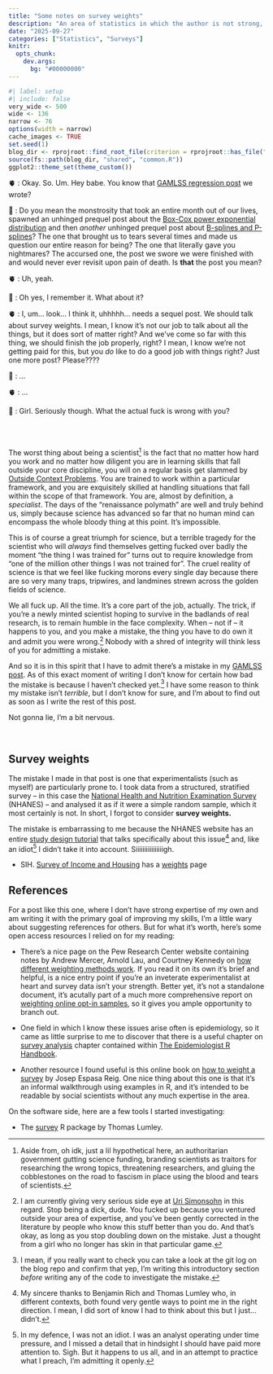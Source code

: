 ```yaml
---
title: "Some notes on survey weights"
description: "An area of statistics in which the author is not strong, and really needs to up her game"
date: "2025-09-27"
categories: ["Statistics", "Surveys"]
knitr:
  opts_chunk: 
    dev.args:
      bg: "#00000000"
--- 
```


<!--------------- my typical setup ----------------->

```r
#| label: setup
#| include: false
very_wide <- 500
wide <- 136
narrow <- 76
options(width = narrow)
cache_images <- TRUE
set.seed(1)
blog_dir <- rprojroot::find_root_file(criterion = rprojroot::has_file("_quarto.yml"))
source(fs::path(blog_dir, "shared", "common.R"))
ggplot2::theme_set(theme_custom())
```

<!--------------- post begins here ----------------->

🫀 : Okay. So. Um. Hey babe. You know that [GAMLSS regression post](/posts/2025-09-07_gamlss/) we wrote? <br>

🧠 : Do you mean the monstrosity that took an entire month out of our lives, spawned an unhinged prequel post about the [Box-Cox power exponential distribution](/posts/2025-08-02_box-cox-power-exponential/) and then *another* unhinged prequel post about [B-splines and P-splines](/posts/2025-09-06_p-splines/)? The one that brought us to tears several times and made us question our entire reason for being? The one that literally gave you nightmares? The accursed one, the post we swore we were finished with and would never ever revisit upon pain of death. Is **that** the post you mean? <br>

🫀 : Uh, yeah.<br>

🧠 : Oh yes, I remember it. What about it? <br>

🫀 : I, um... look... I think it, uhhhhh... needs a sequel post. We should talk about survey weights. I mean, I know it's not our job to talk about all the things, but it does sort of matter right? And we've come so far with this thing, we should finish the job properly, right? I mean, I know we're not getting paid for this, but you *do* like to do a good job with things right? Just one more post? Please????<br>

🧠 : ... <br>

🫀 : ... <br>

🧠 : Girl. Seriously though. What the actual fuck is wrong with you?

<br><br>

The worst thing about being a scientist^[Aside from, oh idk, just a lil hypothetical here, an authoritarian government gutting science funding, branding scientists as traitors for researching the wrong topics, threatening researchers, and gluing the cobblestones on the road to fascism in place using the blood and tears of scientists.] is the fact that no matter how hard you work and no matter how diligent you are in learning skills that fall outside your core discipline, you will on a regular basis get slammed by [Outside Context Problems](https://tvtropes.org/pmwiki/pmwiki.php/Main/OutsideContextProblem). You are trained to work within a particular framework, and you are exquisitely skilled at handling situations that fall within the scope of that framework. You are, almost by definition, a *specialist*. The days of the "renaissance polymath" are well and truly behind us, simply because science has advanced so far that no human mind can encompass the whole bloody thing at this point. It's impossible.

This is of course a great triumph for science, but a terrible tragedy for the scientist who will *always* find themselves getting fucked over badly the moment "the thing I was trained for" turns out to require knowledge from "one of the million other things I was not trained for". The cruel reality of science is that we feel like fucking morons every single day because there are so very many traps, tripwires, and landmines strewn across the golden fields of science. 

We all fuck up. All the time. It's a core part of the job, actually. The trick, if you're a newly minted scientist hoping to survive in the badlands of real research, is to remain humble in the face complexity. When -- not if -- it happens to you, and you make a mistake, the thing you have to do own it and admit you were wrong.^[I am currently giving very serious side eye at [Uri Simonsohn](https://datacolada.org/129) in this regard. Stop being a dick, dude. You fucked up because you ventured outside your area of expertise, and you've been gently corrected in the literature by people who know this stuff better than you do. And that's okay, as long as you stop doubling down on the mistake. Just a thought from a girl who no longer has skin in that particular game.] Nobody with a shred of integrity will think less of you for admitting a mistake. 

And so it is in this spirit that I have to admit there's a mistake in my [GAMLSS post](/posts/2025-09-07_gamlss/). As of this exact moment of writing I don't know for certain how bad the mistake is because I haven't checked yet.^[I mean, if you really want to check you can take a look at the git log on the blog repo and confirm that yep, I'm writing this introductory section *before* writing any of the code to investigate the mistake.] I have some reason to think my mistake isn't *terrible*, but I don't know for sure, and I'm about to find out as soon as I write the rest of this post. 

Not gonna lie, I'm a bit nervous. 

<br>

## Survey weights

The mistake I made in that post is one that experimentalists (such as myself) are particularly prone to. I took data from a structured, stratified survey -- in this case the [National Health and Nutrition Examination Survey](https://www.cdc.gov/nchs/nhanes/) (NHANES) -- and analysed it as if it were a simple random sample, which it most certainly is not. In short, I forgot to consider **survey weights.**  

The mistake is embarrassing to me because the NHANES website has an entire [study design tutorial](https://wwwn.cdc.gov/nchs/nhanes/tutorials/sampledesign.aspx) that talks specifically about this issue^[My sincere thanks to Benjamin Rich and Thomas Lumley who, in different contexts, both found very gentle ways to point me in the right direction. I mean, I did sort of know I had to think about this but I just... didn't.] and, like an idiot^[In my defence, I was not an idiot. I was an analyst operating under time pressure, and I missed a detail that in hindsight I should have paid more attention to. Sigh. But it happens to us all, and in an attempt to practice what I preach, I'm admitting it openly.] I didn't take it into  account. Siiiiiiiiiiiiiiiigh.


- SIH. [Survey of Income and Housing](https://www.abs.gov.au/statistics/detailed-methodology-information/concepts-sources-methods/survey-income-and-housing-user-guide-australia/2019-20) has a [weights](https://www.abs.gov.au/statistics/detailed-methodology-information/concepts-sources-methods/survey-income-and-housing-user-guide-australia/2019-20/weights) page

## References

For a post like this one, where I don't have strong expertise of my own and am writing it with the primary goal of improving my skills, I'm a little wary about suggesting references for others. But for what it's worth, here's some open access resources I relied on for my reading:

- There's a nice page on the Pew Research Center website containing notes by Andrew Mercer, Arnold Lau, and Courtney Kennedy on [how different weighting methods work](https://www.pewresearch.org/methods/2018/01/26/how-different-weighting-methods-work/). If you read it on its own it's brief and helpful, is a nice entry point if you're an inveterate experimentalist at heart and survey data isn't your strength. Better yet, it's not a standalone document, it's acutally part of a much more comprehensive report on [weighting online opt-in samples](https://www.pewresearch.org/methods/2018/01/26/for-weighting-online-opt-in-samples-what-matters-most/), so it gives you ample opportunity to branch out.

- One field in which I know these issues arise often is epidemiology, so it came as little surprise to me to discover that there is a useful chapter on [survey analysis](https://epirhandbook.com/en/new_pages/survey_analysis.html) chapter contained within [The Epidemiologist R Handbook](https://epirhandbook.com/en/).

- Another resource I found useful is this online book on [how to weight a survey](https://bookdown.org/jespasareig/Book_How_to_weight_a_survey/) by Josep Espasa Reig. One nice thing about this one is that it's an informal walkthrough using examples in R, and it's intended to be readable by social scientists without any much expertise in the area.

On the software side, here are a few tools I started investigating:

- The [survey](https://cran.r-project.org/package=survey) R package by Thomas Lumley.

